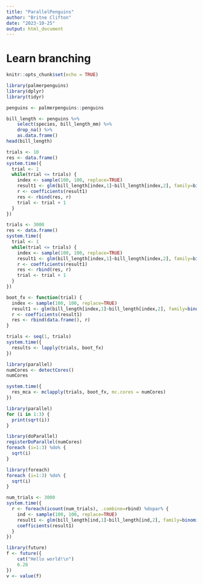 ```yaml
---
title: "ParallelPenguins"
author: "Britne Clifton"
date: "2023-10-25"
output: html_document
---
```


# Learn branching

```r
knitr::opts_chunk$set(echo = TRUE)
```

```r
library(palmerpenguins)
library(dplyr)
library(tidyr)
```


```r
penguins <- palmerpenguins::penguins

bill_length <- penguins %>% 
    select(species, bill_length_mm) %>% 
    drop_na() %>% 
    as.data.frame()
head(bill_length)
```

```r
trials <- 10
res <- data.frame()
system.time({
  trial <- 1
  while(trial <= trials) {
    index <- sample(100, 100, replace=TRUE)
    result1 <- glm(bill_length[index,1]~bill_length[index,2], family=binomial(logit))
    r <- coefficients(result1)
    res <- rbind(res, r)
    trial <- trial + 1
  }
})
```



```r
trials <- 3000
res <- data.frame()
system.time({
  trial <- 1
  while(trial <= trials) {
    index <- sample(100, 100, replace=TRUE)
    result1 <- glm(bill_length[index,1]~bill_length[index,2], family=binomial(logit))
    r <- coefficients(result1)
    res <- rbind(res, r)
    trial <- trial + 1
  }
})
```

```r
boot_fx <- function(trial) {
  index <- sample(100, 100, replace=TRUE)
  result1 <- glm(bill_length[index,1]~bill_length[index,2], family=binomial(logit))
  r <- coefficients(result1)
  res <- rbind(data.frame(), r)
}

trials <- seq(1, trials)
system.time({
  results <- lapply(trials, boot_fx)
})
```


```r
library(parallel)
numCores <- detectCores()
numCores
```

```r
system.time({
  res_mca <- mclapply(trials, boot_fx, mc.cores = numCores)
})
```

```r
library(parallel)
for (i in 1:3) {
  print(sqrt(i))
}
```

```r
library(doParallel)
registerDoParallel(numCores)
foreach (i=1:3) %do% {
  sqrt(i)
}
```

```r
library(foreach)
foreach (i=1:3) %do% {
  sqrt(i)
}
```


```r
num_trials <- 3000
system.time({
  r <- foreach(icount(num_trials), .combine=rbind) %dopar% {
    ind <- sample(100, 100, replace=TRUE)
    result1 <- glm(bill_length[ind,1]~bill_length[ind,2], family=binomial(logit))
    coefficients(result1)
  }
})
```


```r
library(future)
f <- future({
    cat("Hello world!\n")
    6.28
})
v <- value(f)
```











